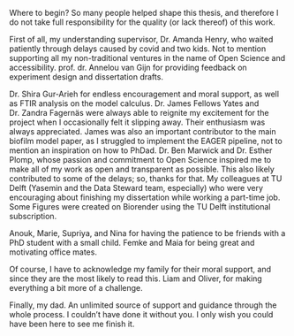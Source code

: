 Where to begin? So many people helped shape this thesis, and therefore I do not take
full responsibility for the quality (or lack thereof) of this work.

<!-- Amanda -->
First of all, my understanding supervisor, Dr. Amanda Henry, who waited patiently
through delays caused by covid and two kids. Not to mention supporting all my
non-traditional ventures in the name of Open Science and accessibility.
prof. dr. Annelou van Gijn for providing feedback on experiment design and dissertation
drafts.

<!-- Shira -->
Dr. Shira Gur-Arieh for endless encouragement and moral support, as well as
FTIR analysis on the model calculus.
<!-- James and Zandra -->
Dr. James Fellows Yates and Dr. Zandra Fagernäs were always able to reignite my
excitement for the project when I occasionally felt it slipping away. Their
enthusiasm was always appreciated. James was also an important contributor
to the main biofilm model paper, as I struggled to implement the EAGER pipeline,
not to mention an inspiration on how to PhDad.
<!-- Open Science -->
Dr. Ben Marwick and Dr. Esther Plomp, whose passion and commitment to Open Science
inspired me to make all of my work as open and transparent as possible. This also
likely contributed to some of the delays; so, thanks for that.
<!-- TU Delft -->
My colleagues at TU Delft (Yasemin and the Data Steward team, especially) who were
very encouraging about finishing my dissertation while working a part-time job.
Some Figures were created on Biorender using the TU Delft institutional subscription.

<!-- Marie, Supriya, and Nina -->
Anouk, Marie, Supriya, and Nina for having the patience to be friends with a PhD student
with a small child. Femke and Maia for being great and motivating office mates.

Of course, I have to acknowledge my family for their moral support, and since they
are the most likely to read this. Liam and Oliver, for making everything a bit more
of a challenge.

Finally, my dad. An unlimited source of support and guidance through the whole
process. I couldn't have done it without you. I only wish you could have been
here to see me finish it.

